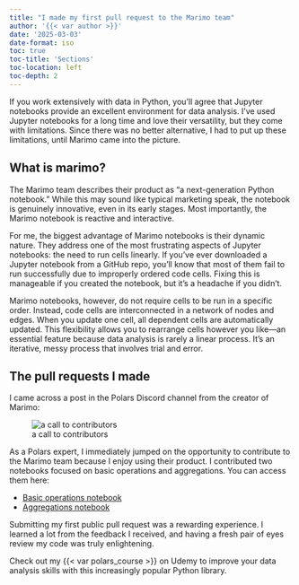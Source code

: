 ---
title: "I made my first pull request to the Marimo team"
author: '{{< var author >}}'
date: '2025-03-03'
date-format: iso
toc: true
toc-title: 'Sections'
toc-location: left
toc-depth: 2
---

If you work extensively with data in Python, you'll agree that Jupyter notebooks provide an excellent environment for data analysis. I've used Jupyter notebooks for a long time and love their versatility, but they come with limitations. Since there was no better alternative, I had to put up these limitations, until Marimo came into the picture.

## What is marimo?
The Marimo team describes their product as "a next-generation Python notebook." While this may sound like typical marketing speak, the notebook is genuinely innovative, even in its early stages. Most importantly, the Marimo notebook is reactive and interactive.

For me, the biggest advantage of Marimo notebooks is their dynamic nature. They address one of the most frustrating aspects of Jupyter notebooks: the need to run cells linearly. If you've ever downloaded a Jupyter notebook from a GitHub repo, you'll know that most of them fail to run successfully due to improperly ordered code cells. Fixing this is manageable if you created the notebook, but it's a headache if you didn't.

Marimo notebooks, however, do not require cells to be run in a specific order. Instead, code cells are interconnected in a network of nodes and edges. When you update one cell, all dependent cells are automatically updated. This flexibility allows you to rearrange cells however you like—an essential feature because data analysis is rarely a linear process. It's an iterative, messy process that involves trial and error.

## The pull requests I made
I came across a post in the Polars Discord channel from the creator of Marimo:

::: {.gray-text .center-text}
![a call to contributors](image.png){fig-align="center"}
:::

As a Polars expert, I immediately jumped on the opportunity to contribute to the Marimo team because I enjoy using their product. I contributed two notebooks focused on basic operations and aggregations. You can access them here:

- [Basic operations notebook](https://marimo.app/gh/marimo-team/learn/main?entrypoint=polars%2F04_basic_operations.py)
- [Aggregations notebook](https://marimo.app/gh/marimo-team/learn/main?entrypoint=polars%2F12_aggregations.py)

Submitting my first public pull request was a rewarding experience. I learned a lot from the feedback I received, and having a fresh pair of eyes review my code was truly enlightening.

Check out my {{< var polars_course >}} on Udemy to improve your data analysis skills with this increasingly popular Python library.